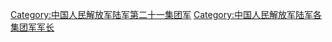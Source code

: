 [[Category:中国人民解放军陆军第二十一集团军|Category:中国人民解放军陆军第二十一集团军]]
[[Category:中国人民解放军陆军各集团军军长|Category:中国人民解放军陆军各集团军军长]]
